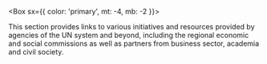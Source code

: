 
<Box sx={{ color: 'primary', mt: -4, mb: -2 }}>
  <WebLinksIcon height={128} />
</Box>

This section provides links to various initiatives and resources provided by
agencies of the UN system and beyond, including the regional economic and social
commissions as well as partners from business sector, academia and civil
society.
